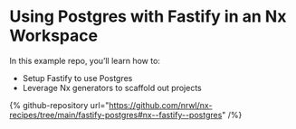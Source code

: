 # Using Postgres with Fastify in an Nx Workspace

In this example repo, you’ll learn how to:

- Setup Fastify to use Postgres
- Leverage Nx generators to scaffold out projects

{% github-repository url="https://github.com/nrwl/nx-recipes/tree/main/fastify-postgres#nx--fastify--postgres" /%}
